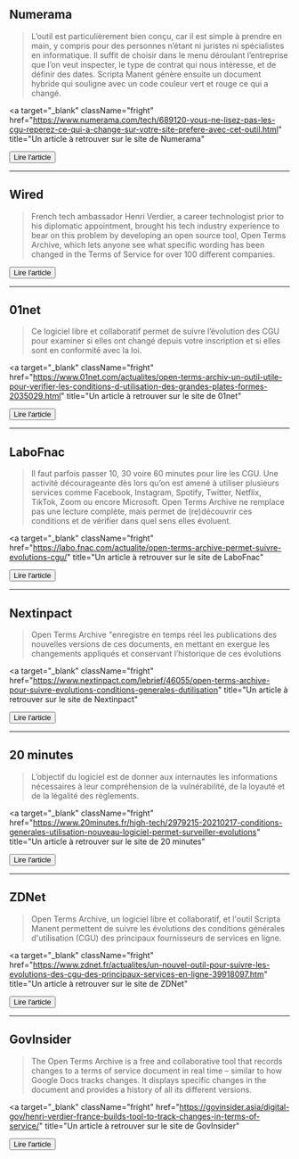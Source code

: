 ## Numerama

> L’outil est particulièrement bien conçu, car il est simple à prendre en main, y compris pour des personnes n’étant ni juristes ni spécialistes en informatique. Il suffit de choisir dans le menu déroulant l’entreprise que l’on veut inspecter, le type de contrat qui nous intéresse, et de définir des dates. Scripta Manent génère ensuite un document hybride qui souligne avec un code couleur vert et rouge ce qui a changé.

<a
  target="_blank"
  className="fright"
  href="https://www.numerama.com/tech/689120-vous-ne-lisez-pas-les-cgu-reperez-ce-qui-a-change-sur-votre-site-prefere-avec-cet-outil.html"
  title="Un article à retrouver sur le site de Numerama"
>
  <Button type="secondary">Lire l'article</Button>
</a>

---

## Wired

> French tech ambassador Henri Verdier, a career technologist prior to his diplomatic appointment, brought his tech industry experience to bear on this problem by developing an open source tool, Open Terms Archive, which lets anyone see what specific wording has been changed in the Terms of Service for over 100 different companies.

<a
  target="_blank"
  className="fright"
  https:title="An article to be found on the website of Wired" > <Button type="secondary">Lire l'article</Button> </a>

---

## 01net

> Ce logiciel libre et collaboratif permet de suivre l’évolution des CGU pour examiner si elles ont changé depuis votre inscription et si elles sont en conformité avec la loi.

<a
  target="_blank"
  className="fright"
  href="https://www.01net.com/actualites/open-terms-archiv-un-outil-utile-pour-verifier-les-conditions-d-utilisation-des-grandes-plates-formes-2035029.html"
  title="Un article à retrouver sur le site de 01net"
>
  <Button type="secondary">Lire l'article</Button>
</a>

---

## LaboFnac

> Il faut parfois passer 10, 30 voire 60 minutes pour lire les CGU. Une activité décourageante dès lors qu’on est amené à utiliser plusieurs services comme Facebook, Instagram, Spotify, Twitter, Netflix, TikTok, Zoom ou encore Microsoft. Open Terms Archive ne remplace pas une lecture complète, mais permet de (re)découvrir ces conditions et de vérifier dans quel sens elles évoluent.

<a
  target="_blank"
  className="fright"
  href="https://labo.fnac.com/actualite/open-terms-archive-permet-suivre-evolutions-cgu/"
  title="Un article à retrouver sur le site de LaboFnac"
>
  <Button type="secondary">Lire l'article</Button>
</a>

---

## Nextinpact

> Open Terms Archive "enregistre en temps réel les publications des nouvelles versions de ces documents, en mettant en exergue les changements appliqués et conservant l’historique de ces évolutions

<a
  target="_blank"
  className="fright"
  href="https://www.nextinpact.com/lebrief/46055/open-terms-archive-pour-suivre-evolutions-conditions-generales-dutilisation"
  title="Un article à retrouver sur le site de Nextinpact"
>
  <Button type="secondary">Lire l'article</Button>
</a>

---

## 20 minutes

> L’objectif du logiciel est de donner aux internautes les informations nécessaires à leur compréhension de la vulnérabilité, de la loyauté et de la légalité des règlements.

<a
  target="_blank"
  className="fright"
  href="https://www.20minutes.fr/high-tech/2979215-20210217-conditions-generales-utilisation-nouveau-logiciel-permet-surveiller-evolutions"
  title="Un article à retrouver sur le site de 20 minutes"
>
  <Button type="secondary">Lire l'article</Button>
</a>

---

## ZDNet

> Open Terms Archive, un logiciel libre et collaboratif, et l'outil Scripta Manent permettent de suivre les évolutions des conditions générales d'utilisation (CGU) des principaux fournisseurs de services en ligne.

<a
  target="_blank"
  className="fright"
  href="https://www.zdnet.fr/actualites/un-nouvel-outil-pour-suivre-les-evolutions-des-cgu-des-principaux-services-en-ligne-39918097.htm"
  title="Un article à retrouver sur le site de ZDNet"
>
  <Button type="secondary">Lire l'article</Button>
</a>

---

## GovInsider

> The Open Terms Archive is a free and collaborative tool that records changes to a terms of service document in real time – similar to how Google Docs tracks changes. It displays specific changes in the document and provides a history of all its different versions.

<a
  target="_blank"
  className="fright"
  href="https://govinsider.asia/digital-gov/henri-verdier-france-builds-tool-to-track-changes-in-terms-of-service/"
  title="Un article à retrouver sur le site de GovInsider"
>
  <Button type="secondary">Lire l'article</Button>
</a>
